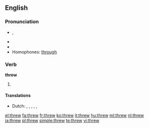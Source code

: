 ==English==

===Pronunciation===
* {{IPA|/ˈθɻʊə/}}, {{IPAchar|/θɹuː/}}
* {{audio|en-us-threw.ogg|Audio (US)}}
* {{rhymes|uː}}
* Homophones: [[through]]

===Verb===
'''threw'''

# {{past tense of| to [[throw]]}}

====Translations====
* Dutch: {{t+|nl|wierp}}, {{t+|nl|wierpen}}, {{t-|nl|gooide}}, {{t-|nl|gooiden}}, {{t-|nl|smeet}}, {{t-|nl|smeten}}

[[el:threw]]
[[fa:threw]]
[[fr:threw]]
[[ko:threw]]
[[it:threw]]
[[hu:threw]]
[[ml:threw]]
[[nl:threw]]
[[ja:threw]]
[[pl:threw]]
[[simple:threw]]
[[te:threw]]
[[vi:threw]]